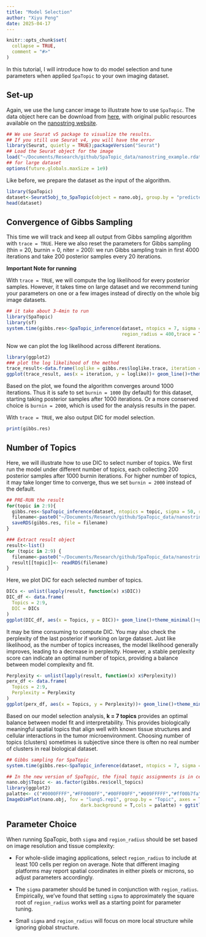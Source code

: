 ```yaml
---
title: "Model Selection"
author: "Xiyu Peng"
date: 2025-04-17
---
```


```r
knitr::opts_chunk$set(
  collapse = TRUE,
  comment = "#>"
)
```

In this tutorial, I will introduce how to do model selection and tune parameters when applied `SpaTopic` to your own imaging dataset. 

## Set-up

Again, we use the lung cancer image to illustrate how to use `SpaTopic`. 
The data object here can be download from [here](https://drive.google.com/drive/folders/1_mJUjzQXWgUZlwUaLq0HKxX-aqgiQ8eD?usp=sharing),
with original public resources available on the [nanostring website](https://nanostring.com/products/cosmx-spatial-molecular-imager/ffpe-dataset/nsclc-ffpe-dataset/).

```r
## We use Seurat v5 package to visualize the results.
## If you still use Seurat v4, you will have the error
library(Seurat, quietly = TRUE);packageVersion("Seurat")
## Load the Seurat object for the image
load("~/Documents/Research/github/SpaTopic_data/nanostring_example.rdata")
## for large dataset
options(future.globals.maxSize = 1e9)
```

Like before, we prepare the dataset as the input of the algorithm.

```r
library(SpaTopic)
dataset<-Seurat5obj_to_SpaTopic(object = nano.obj, group.by = "predicted.annotation.l1", image = "image1")
head(dataset)
```

## Convergence of Gibbs Sampling

This time we will track and keep all output from Gibbs sampling algorithm with `trace = TRUE`. 
Here we also reset the parameters for Gibbs sampling (thin = 20, burnin = 0, niter = 200): we run Gibbs sampling train in first 4000 iterations and take 200 posterior samples every 20 iterations.

__Important Note for running__

With `trace = TRUE`, we will compute the log likelihood for every posterior samples. 
However, it takes time on large dataset and we recommend tuning your parameters on one or a few images instead of directly on the whole big image datasets.

```r
## it take about 3-4min to run 
library(SpaTopic)
library(sf)
system.time(gibbs.res<-SpaTopic_inference(dataset, ntopics = 7, sigma = 50, 
                                          region_radius = 400,trace = TRUE, thin = 20, burnin = 0, niter = 200))
```

Now we can plot the log likelihood across different iterations.

```r
library(ggplot2)
### plot the log likelihood of the method
trace_result<-data.frame(loglike = gibbs.res$loglike.trace, iteration = seq(0, 4000, 20))
ggplot(trace_result, aes(x = iteration, y = loglike))+ geom_line()+theme_minimal()+geom_vline(xintercept = 1000, linetype = "dashed", color = "red") + geom_vline(xintercept = 2000, color = "blue")
```

Based on the plot, we found the algorithm converges around 1000 iterations. 
Thus it is safe to set `burnin = 1000` (by default) for this dataset, starting taking posterior samples after 1000 iterations. 
Or a more conserved choice is `burnin = 2000`, which is used for the analysis results in the paper.

With `trace = TRUE`, we also output DIC for model selection.

```r
print(gibbs.res)
```

## Number of Topics

Here, we will illustrate how to use DIC to select number of topics.
We first run the model under different number of topics, each collecting 200 posterior samples after 1000 burnin iterations. For higher number of topics, it may take longer time to converge, thus we set `burnin = 2000` instead of the default.

```r
## PRE-RUN the result
for(topic in 2:9){
  gibbs.res<-SpaTopic_inference(dataset, ntopics = topic, sigma = 50, region_radius = 400, trace = TRUE, thin = 20, burnin = 2000, niter = 100)
  filename<-paste0("~/Documents/Research/github/SpaTopic_data/nanostring_niter100_K",topic,".rds")
  saveRDS(gibbs.res, file = filename)
}
```

```r
### Extract result object
result<-list()
for (topic in 2:9) {
  filename<-paste0("~/Documents/Research/github/SpaTopic_data/nanostring_niter100_K",topic,".rds")
  result[[topic]]<- readRDS(filename)
}
```

Here, we plot DIC for each selected number of topics.

```r
DICs <- unlist(lapply(result, function(x) x$DIC))
DIC_df <- data.frame(
  Topics = 2:9,
  DIC = DICs
)
ggplot(DIC_df, aes(x = Topics, y = DIC))+ geom_line()+theme_minimal()+geom_vline(xintercept  = 7, color = "blue")
```

It may be time consuming to compute DIC. You may also check the perplexity of the last posterior if working on large dataset. 
Just like likelihood, as the number of topics increases, the model likelihood generally improves, leading to a decrease in perplexity. 
However, a stable perplexity score can indicate an optimal number of topics, providing a balance between model complexity and fit. 

```r
Perplexity <- unlist(lapply(result, function(x) x$Perplexity))
perx_df <- data.frame(
  Topics = 2:9,
  Perplexity = Perplexity
)
ggplot(perx_df, aes(x = Topics, y = Perplexity))+ geom_line()+theme_minimal()+geom_vline(xintercept  = 7, color = "blue")
```

Based on our model selection analysis, **k = 7 topics** provides an optimal balance between model fit and interpretability.
This provides biologically meaningful spatial topics that align well with known tissue structures and cellular interactions in the tumor microenvironment.
Choosing number of topics (clusters) sometimes is subjective since there is often no real number of clusters in real biological dataset.

```r
## Gibbs sampling for SpaTopic
system.time(gibbs.res<-SpaTopic_inference(dataset, ntopics = 7, sigma = 50, region_radius = 400))
```

```r
## In the new version of SpaTopic, the final topic assignments is in cell topics.
nano.obj$Topic <- as.factor(gibbs.res$cell_topics)
library(ggplot2)
palatte<- c("#0000FFFF","#FF0000FF","#00FF00FF","#009FFFFF","#ff00b7fa","#005300FF","#FFD300FF")
ImageDimPlot(nano.obj, fov = "lung5.rep1", group.by = "Topic", axes = TRUE, 
                           dark.background = T,cols = palatte) + ggtitle("Topic") 
```


## Parameter Choice

When running SpaTopic, both `sigma` and `region_radius` should be set based on image resolution and tissue complexity:

- For whole-slide imaging applications, select `region_radius` to include at least 100 cells per region on average. 
Note that different imaging platforms may report spatial coordinates in either pixels or microns, so adjust parameters accordingly.

- The `sigma` parameter should be tuned in conjunction with `region_radius`. 
Empirically, we've found that setting `sigma` to approximately the square root of `region_radius` works well as a starting point for parameter tuning.

- Small `sigma` and `region_radius` will focus on more local structure while ignoring global structure.

